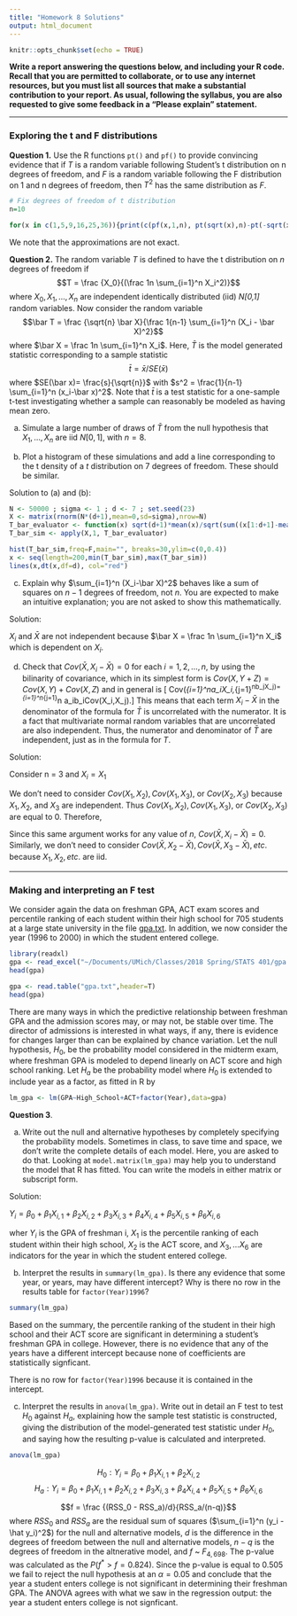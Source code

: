```yaml
---
title: "Homework 8 Solutions"
output: html_document
---
```


```r
knitr::opts_chunk$set(echo = TRUE)
```

**Write a report answering the questions below, and including your R code.
Recall that you are permitted to collaborate, or to use any internet resources, but you must list all sources that make a substantial contribution to your report.
As usual, following the syllabus, you are also requested to give some feedback in a "Please explain" statement.
**

--------------

### Exploring the t and F distributions

**Question 1.** Use the R functions `pt()` and `pf()` to provide convincing evidence that if $T$ is a random variable following Student’s t distribution on n degrees of freedom, and $F$ is a random variable following the F distribution on 1 and n degrees of freedom, then $T^2$ has the same distribution as $F$.

```r

# Fix degrees of freedom of t distribution
n=10

for(x in c(1,5,9,16,25,36)){print(c(pf(x,1,n), pt(sqrt(x),n)-pt(-sqrt(x),n)))}

```

We note that the approximations are not exact.

**Question 2.** The random variable *T* is defined to have the t distribution on *n* degrees of freedom if $$T = \frac {X_0}{(\frac 1n \sum_{i=1}^n X_i^2)}$$ where $X_0, X_1, \dots, X_n$ are independent identically distributed (iid) *N[0,1]* random variables. Now consider the random variable $$\bar T = \frac {\sqrt{n} \bar X}{\frac 1{n-1} \sum_{i=1}^n (X_i - \bar X)^2}$$ where $\bar X = \frac 1n \sum_{i=1}^n X_i$. Here, *$\bar T$* is the model generated statistic corresponding to a sample statistic $$\bar t = \bar x/ SE(\bar x)$$ where $SE(\bar x)= \frac{s}{\sqrt{n}}$ with $s^2 = \frac{1}{n-1} \sum_{i=1}^n (x_i-\bar x)^2$. Note that $\bar t$ is a test statistic for a one-sample t-test investigating whether a sample can reasonably be modeled as having mean zero.

(a) Simulate a large number of draws of $\bar T$ from the null hypothesis that $X_1,\dots,X_n$ are iid $N[0,1]$, with $n=8$.

(b) Plot a histogram of these simulations and add a line corresponding to the t density of a $t$ distribution on 7 degrees of freedom. These should be similar.

Solution to (a) and (b):

```r

N <- 50000 ; sigma <- 1 ; d <- 7 ; set.seed(23)
X <- matrix(rnorm(N*(d+1),mean=0,sd=sigma),nrow=N)
T_bar_evaluator <- function(x) sqrt(d+1)*mean(x)/sqrt(sum((x[1:d+1]-mean(x))^2)/d)
T_bar_sim <- apply(X,1, T_bar_evaluator)

hist(T_bar_sim,freq=F,main="", breaks=30,ylim=c(0,0.4))
x <- seq(length=200,min(T_bar_sim),max(T_bar_sim))
lines(x,dt(x,df=d), col="red")

```

(c) Explain why $\sum_{i=1}^n (X_i-\bar X)^2$ behaves like a sum of squares on $n-1$ degrees of freedom, not $n$. You are expected to make an intuitive explanation; you are not asked to show this mathematically. 

Solution:

$X_i$ and $\bar X$ are not independent because $\bar X = \frac 1n \sum_{i=1}^n X_i$ which is dependent on $X_i$.

(d) Check that $Cov(\bar X,X_i-\bar X)=0$ for each $i=1,2,\dots,n$, by using the bilinarity of covariance, which in its simplest form is $Cov(X,Y+Z)=Cov(X,Y)+Cov(X,Z)$ and in general is
\[
Cov\Big(\sum_{i=1}^na_iX_i,\sum_{j=1}^nb_jX_j\Big)=\sum_{i=1}^n\sum_{j=1}^n a_ib_iCov(X_i,X_j).\]
This means that each term $X_i-\bar X$ in the denominator of the formula for $\bar T$ is uncorrelated with the numerator. It is a fact that multivariate normal random variables that are uncorrelated are also independent. Thus, the numerator and denominator of $\bar T$ are independent, just as in the formula for $T$.

Solution:

Consider n = 3 and $X_i = X_1$

\begin{equation*}
Cov(\bar X, X_i - \bar X) \\
Cov(\frac 13 (X_1 + X_2 + X_3), X_1 - \frac 13 (X_1 + X_2 + X_3))\\
Cov(\frac 13 X_1 + \frac 13 X_2 + \frac 13 X_3), (1 - \frac 13)X_1 - \frac 13 X_2 - \frac 13 X_3)\\
\end{equation*}

We don't need to consider $Cov(X_1, X_2), Cov(X_1, X_3),$ or $Cov(X_2, X_3)$ because $X_1, X_2$, and $X_3$ are independent. Thus $Cov(X_1, X_2), Cov(X_1, X_3),$ or $Cov(X_2, X_3)$ are equal to 0. Therefore,

\begin{equation*}
Cov(\frac 13 X_1 + \frac 13 X_2 + \frac 13 X_3), (1 - \frac 13)X_1 - \frac 13 X_2 - \frac 13 X_3)\\
Cov(\frac 13 X_1, (1- \frac 13) X_1) + Cov(\frac 13 X_2, -\frac 13 X_2) + Cov(\frac 13 X_3, -\frac 13 X_3) \\
\frac 13 {(1- \frac 13) Cov(X_1, X_1) + \frac 13 Cov(X_2, X_2) + \frac 13 Cov(X_3, X_3)} \\
\frac 13 {(1- \frac 13) *1 + \frac 13 *1 + \frac 13 *1} \\
\frac 13 (0) \\
0
\end{equation*}

Since this same argument works for any value of $n$, $Cov(\bar X,X_i-\bar X)=0$. Similarly, we don't need to consider $Cov(\bar X,X_2-\bar X), Cov(\bar X,X_3-\bar X),etc.$ because $X_1, X_2, etc.$ are iid.

--------

### Making and interpreting an F test

We consider again the data on freshman GPA, ACT exam scores and percentile ranking of each student within their high school for 705 students at a large state university in the file [gpa.txt](gpa.txt).
In addition, we now consider the year (1996 to 2000) in which the student entered college.

```r
library(readxl)
gpa <- read_excel("~/Documents/UMich/Classes/2018 Spring/STATS 401/gpa.xlsx")
head(gpa)
```

```r
gpa <- read.table("gpa.txt",header=T)
head(gpa)
```
There are many ways in which the predictive relationship between freshman GPA and the admission scores may, or may not, be stable over time.
The director of admissions is interested in what ways, if any, there is evidence for changes larger than can be explained by chance variation. 
Let the null hypothesis, $H_0$, be the probability model considered in the midterm exam, where freshman GPA is modeled to depend linearly on ACT score and high school ranking.
Let $H_a$ be the probability model where $H_0$ is extended to include year as a factor, as fitted in R by
```r
lm_gpa <- lm(GPA~High_School+ACT+factor(Year),data=gpa)
```

**Question 3**.

(a) Write out the null and alternative hypotheses by completely specifying the probability models. Sometimes in class, to save time and space, we don't write the complete details of each model. Here, you are asked to do that. Looking at `model.matrix(lm_gpa)` may help you to understand the model that R has fitted. You can write the models in either matrix or subscript form.

Solution:

$Y_i = \beta_0 + \beta_1X_{i,1} + \beta_2X_{i,2} + \beta_3X_{i,3} + \beta_4X_{i,4} + \beta_5X_{i,5} + \beta_6X_{i,6}$

wher $Y_i$ is the GPA of freshman i, $X_1$ is the percentile ranking of each student within their high school, $X_2$ is the ACT score, and $X_3, \dots X_6$ are indicators for the year in which the student entered college.

(b) Interpret the results in `summary(lm_gpa)`. Is there any evidence that some year, or years, may have different intercept? Why is there no row in the results table for `factor(Year)1996`?

```r
summary(lm_gpa)
```

Based on the summary, the percentile ranking of the student in their high school and their ACT score are significant in determining a student's freshman GPA in college. However, there is no evidence that any of the years have a different intercept because none of coefficients are statistically signficant.

There is no row for `factor(Year)1996` because it is contained in the intercept.

(c) Interpret the results in `anova(lm_gpa)`. Write out in detail an F test to test $H_0$ against $H_a$, explaining how the sample test statistic is constructed, giving the distribution of the model-generated test statistic under $H_0$, and saying how the resulting p-value is calculated and interpreted.

```r
anova(lm_gpa)
```
$$H_0: Y_i = \beta_0 + \beta_1X_{i,1} + \beta_2X_{i,2}$$
$$H_a: Y_i = \beta_0 + \beta_1X_{i,1} + \beta_2X_{i,2} + \beta_3X_{i,3} + \beta_4X_{i,4} + \beta_5X_{i,5} + \beta_6X_{i,6}$$

$$f = \frac {(RSS_0 - RSS_a)/d}{RSS_a/(n-q)}$$
where $RSS_0$ and $RSS_a$ are the residual sum of squares ($\sum_{i=1}^n (y_i - \hat y_i)^2$) for the null and alternative models, $d$ is the difference in the degrees of freedom between the null and alternative models, $n-q$ is the degrees of freedom in the altnerative model, and $f$ ~ $F_{4, 698}$. The p-value was calculated as the $P(f^* > f = 0.824)$. Since the p-value is equal to 0.505 we fail to reject the null hypothesis at an $\alpha = 0.05$ and conclude that the year a student enters college is not significant in determining their freshman GPA. The ANOVA agrees with what we saw in the regression output: the year a student enters college is not signficant.

